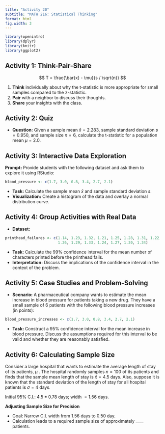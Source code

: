 ```yaml
---
title: "Activity 20"
subtitle: "MATH 216: Statistical Thinking"
format: html
fig.width: 3
---
```


```r
library(openintro)
library(dplyr)
library(knitr)
library(ggplot2)
```

## Activity 1: Think-Pair-Share


$$
T = \frac{\bar{x} - \mu}{s / \sqrt{n}}
$$


1. **Think** individually about why the t-statistic is more appropriate for small samples compared to the z-statistic.
2. **Pair** with a neighbor to discuss their thoughts.
3. **Share** your insights with the class.

\vspace*{1in}

## Activity 2: Quiz


- **Question:** Given a sample mean $\bar{x} = 2.283$, sample standard deviation $s = 0.950$, and sample size $n = 6$, calculate the t-statistic for a population mean $\mu = 2.0$.

\vspace*{1in}


## Activity 3: Interactive Data Exploration

**Prompt:** Provide students with the following dataset and ask them to explore it using RStudio:

```r
blood_pressure <- c(1.7, 3.0, 0.8, 3.4, 2.7, 2.1)
```

- **Task:** Calculate the sample mean $\bar{x}$ and sample standard deviation $s$.
- **Visualization:** Create a histogram of the data and overlay a normal distribution curve.

\vspace*{1in}


## Activity 4: Group Activities with Real Data

- **Dataset:** 

```r
printhead_failures <- c(1.14, 1.23, 1.32, 1.21, 1.25, 1.28, 1.31, 1.22, 
                        1.26, 1.29, 1.33, 1.24, 1.27, 1.30, 1.34)
```

- **Task:** Calculate the 99% confidence interval for the mean number of characters printed before the printhead fails.
- **Interpretation:** Discuss the implications of the confidence interval in the context of the problem.

\vspace*{1in}


## Activity 5: Case Studies and Problem-Solving


- **Scenario:** A pharmaceutical company wants to estimate the mean increase in blood pressure for patients taking a new drug. They have a small sample of 6 patients with the following blood pressure increases (in points):

```r
blood_pressure_increases <- c(1.7, 3.0, 0.8, 3.4, 2.7, 2.1)
```

- **Task:** Construct a 95% confidence interval for the mean increase in blood pressure. Discuss the assumptions required for this interval to be valid and whether they are reasonably satisfied.

\vspace*{1in}


## Activity 6: Calculating Sample Size

Consider a large hospital that wants to estimate the average length of stay of its patients, $\mu$ . The hospital randomly samples $n=100$ of its patients and finds that the sample mean length of stay is $\bar{x}=4.5$ days. Also, suppose it is known that the standard deviation of the length of stay for all hospital patients is $\sigma=4$ days.

Initial 95\% C.I.: $4.5 \pm 0.78$ days; width $=1.56$ days.

**Adjusting Sample Size for Precision** 

- Goal: Narrow C.I. width from 1.56 days to 0.50 day.
- Calculation leads to a required sample size of approximately ____ patients.


